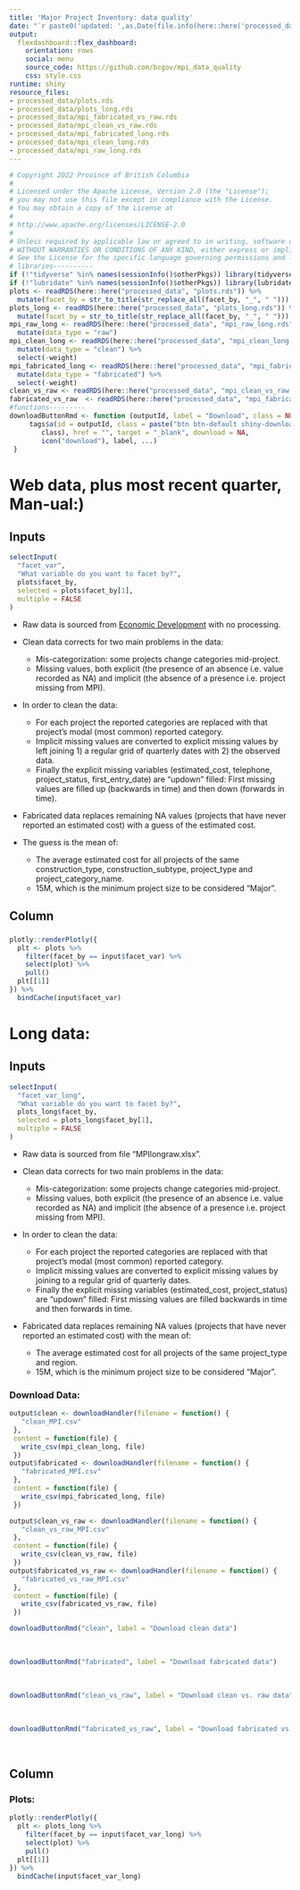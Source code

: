 ```yaml
---
title: 'Major Project Inventory: data quality'
date: "`r paste0('updated: ',as.Date(file.info(here::here('processed_data','plots.rds'))$mtime-lubridate::hours(7)))`"
output:
  flexdashboard::flex_dashboard:
    orientation: rows
    social: menu
    source_code: https://github.com/bcgov/mpi_data_quality
    css: style.css
runtime: shiny
resource_files:
- processed_data/plots.rds
- processed_data/plots_long.rds
- processed_data/mpi_fabricated_vs_raw.rds
- processed_data/mpi_clean_vs_raw.rds
- processed_data/mpi_fabricated_long.rds
- processed_data/mpi_clean_long.rds
- processed_data/mpi_raw_long.rds
---
```


```r
# Copyright 2022 Province of British Columbia
#
# Licensed under the Apache License, Version 2.0 (the "License");
# you may not use this file except in compliance with the License.
# You may obtain a copy of the License at
#
# http://www.apache.org/licenses/LICENSE-2.0
#
# Unless required by applicable law or agreed to in writing, software distributed under the License is distributed on an "AS IS" BASIS,
# WITHOUT WARRANTIES OR CONDITIONS OF ANY KIND, either express or implied.
# See the License for the specific language governing permissions and limitations under the License.
# libraries----------
if (!"tidyverse" %in% names(sessionInfo()$otherPkgs)) library(tidyverse)
if (!"lubridate" %in% names(sessionInfo()$otherPkgs)) library(lubridate) # years and months not exported objects
plots <- readRDS(here::here("processed_data", "plots.rds")) %>%
  mutate(facet_by = str_to_title(str_replace_all(facet_by, "_", " ")))
plots_long <- readRDS(here::here("processed_data", "plots_long.rds")) %>%
  mutate(facet_by = str_to_title(str_replace_all(facet_by, "_", " ")))
mpi_raw_long <- readRDS(here::here("processed_data", "mpi_raw_long.rds")) %>%
  mutate(data_type = "raw")
mpi_clean_long <- readRDS(here::here("processed_data", "mpi_clean_long.rds")) %>%
  mutate(data_type = "clean") %>%
  select(-weight)
mpi_fabricated_long <- readRDS(here::here("processed_data", "mpi_fabricated_long.rds")) %>%
  mutate(data_type = "fabricated") %>%
  select(-weight)
clean_vs_raw <- readRDS(here::here("processed_data", "mpi_clean_vs_raw.rds"))
fabricated_vs_raw  <- readRDS(here::here("processed_data", "mpi_fabricated_vs_raw.rds"))
#functions---------
downloadButtonRmd <- function (outputId, label = "Download", class = NULL, ...)  {
     tags$a(id = outputId, class = paste("btn btn-default shiny-download-link", 
        class), href = "", target = "_blank", download = NA, 
        icon("download"), label, ...)
 }
```

Web data, plus most recent quarter, Man-ual:) 
=====================================     

Inputs {.sidebar data-width=400}
-------------------------------------

```r
selectInput(
  "facet_var",
  "What variable do you want to facet by?",
  plots$facet_by,
  selected = plots$facet_by[1],
  multiple = FALSE
)
```

* Raw data is sourced from [Economic Development](https://www2.gov.bc.ca/gov/content/employment-business/economic-development/industry/bc-major-projects-inventory/recent-reports) with no processing.

* Clean data corrects for two main problems in the data:
  + Mis-categorization: some projects change categories mid-project. 
  + Missing values, both explicit (the presence of an absence i.e. value recorded as NA) and implicit (the absence of a presence i.e. project missing from MPI).

* In order to clean the data:
  + For each project the reported categories are replaced with that project's modal (most common) reported category.
  + Implicit missing values are converted to explicit missing values by left joining 1) a regular grid of quarterly dates with 2) the observed data.
  + Finally the explicit missing variables (estimated_cost, telephone, project_status, first_entry_date) are "updown" filled:  First missing values are filled up (backwards in time) and then down (forwards in time).

*  Fabricated data replaces remaining NA values (projects that have never reported an estimated cost) with a guess of the estimated cost.
*  The guess is the mean of: 
    + The average estimated cost for all projects of the same construction_type, construction_subtype, project_type and project_category_name.
    + 15M, which is the minimum project size to be considered "Major".

Column
-----------------------------------------------------------------------

###

```r
plotly::renderPlotly({
  plt <- plots %>%
    filter(facet_by == input$facet_var) %>%
    select(plot) %>%
    pull()
  plt[[1]]
}) %>%
  bindCache(input$facet_var)
```

Long data: 
=====================================     

Inputs {.sidebar data-width=400}
-------------------------------------

```r
selectInput(
  "facet_var_long",
  "What variable do you want to facet by?",
  plots_long$facet_by,
  selected = plots_long$facet_by[1],
  multiple = FALSE
)
```

* Raw data is sourced from file "MPIlongraw.xlsx".

* Clean data corrects for two main problems in the data:
  + Mis-categorization: some projects change categories mid-project. 
  + Missing values, both explicit (the presence of an absence i.e. value recorded as NA) and implicit (the absence of a presence i.e. project missing from MPI).

* In order to clean the data:
  + For each project the reported categories are replaced with that project's modal (most common) reported category.
  + Implicit missing values are converted to explicit missing values by joining to a regular grid of quarterly dates.
  + Finally the explicit missing variables (estimated_cost, project_status) are "updown" filled:  First missing values are filled backwards in time and then forwards in time.

*  Fabricated data replaces remaining NA values (projects that have never reported an estimated cost) with the mean of: 
    + The average estimated cost for all projects of the same project_type and region.
    + 15M, which is the minimum project size to be considered "Major".

### Download Data:
    
```r
output$clean <- downloadHandler(filename = function() { 
   "clean_MPI.csv"
 },
 content = function(file) {
   write_csv(mpi_clean_long, file)
 })
output$fabricated <- downloadHandler(filename = function() { 
   "fabricated_MPI.csv"
 },
 content = function(file) {
   write_csv(mpi_fabricated_long, file)
 })

output$clean_vs_raw <- downloadHandler(filename = function() { 
   "clean_vs_raw_MPI.csv"
 },
 content = function(file) {
   write_csv(clean_vs_raw, file)
 })
output$fabricated_vs_raw <- downloadHandler(filename = function() { 
   "fabricated_vs_raw_MPI.csv"
 },
 content = function(file) {
   write_csv(fabricated_vs_raw, file)
 })
```

```r
downloadButtonRmd("clean", label = "Download clean data")
```

<br>

```r
downloadButtonRmd("fabricated", label = "Download fabricated data")
```
  
<br>    

```r
downloadButtonRmd("clean_vs_raw", label = "Download clean vs. raw data")
```
  
<br>    

```r
downloadButtonRmd("fabricated_vs_raw", label = "Download fabricated vs. raw data")
```
  
<br>    


Column 
-----------------------------------------------------------------------

### Plots:

```r
plotly::renderPlotly({
  plt <- plots_long %>%
    filter(facet_by == input$facet_var_long) %>%
    select(plot) %>%
    pull()
  plt[[1]]
}) %>%
  bindCache(input$facet_var_long)
```






